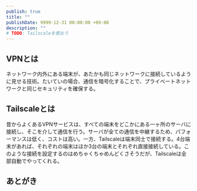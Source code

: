 ```yaml
---
publish: true
title: ""
publishDate: 9999-12-31 00:00:00 +09:00
description: ""
# TODO: Tailscaleを使おう
---
```


## VPNとは

ネットワーク内外にある端末が、あたかも同じネットワークに接続しているように見せる技術。たいていの場合、通信を暗号化することで、プライベートネットワークと同じセキュリティを確保する。

## Tailscaleとは

昔からよくあるVPNサービスは、すべての端末をどこかにある一ヶ所のサーバに接続し、そこを介して通信を行う。サーバが全ての通信を中継するため、パフォーマンスは低く、コストは高い。一方、Tailscaleは端末同士で接続する。4台端末があれば、それぞれの端末はほか3台の端末とそれぞれ直接接続している。このような接続を設定するのはめちゃくちゃめんどくさそうだが、Tailscaleは全部自動でやってくれる。

## あとがき